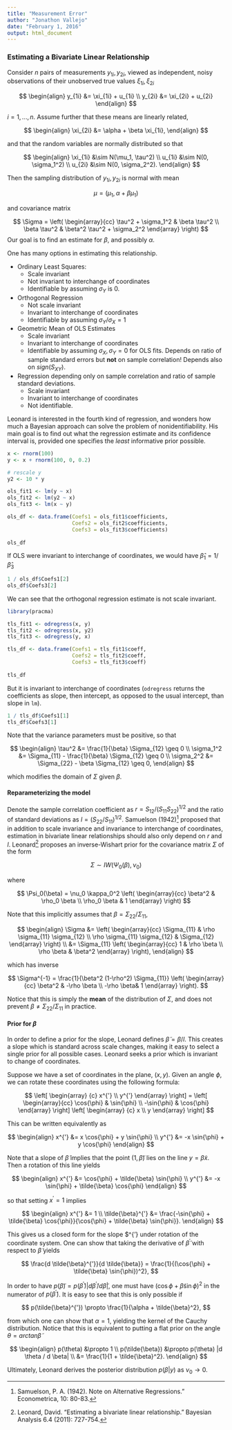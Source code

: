 ---
title: "Measurement Error"
author: "Jonathon Vallejo"
date: "February 1, 2016"
output: html_document
---


### Estimating a Bivariate Linear Relationship

Consider $n$ pairs of measurements ${y_{1i}, y_{2i}}$, viewed as independent, noisy observations of their unobserved true values ${\xi_{1i}, \xi_{2i}}$

$$
\begin{align}
y_{1i} &= \xi_{1i} + u_{1i} \\
y_{2i} &= \xi_{2i} + u_{2i} 
\end{align}
$$

$i = 1,...,n$. Assume further that these means are linearly related, 

$$
\begin{align}
\xi_{2i} &= \alpha + \beta \xi_{1i},
\end{align}
$$

and that the random variables are normally distributed so that

$$
\begin{align}
\xi_{1i} &\sim N(\mu_1, \tau^2) \\
u_{1i} &\sim N(0, \sigma_1^2) \\
u_{2i} &\sim N(0, \sigma_2^2).
\end{align}
$$

Then the sampling distribution of ${y_{1i}, y_{2i}}$ is normal with mean

$$
\mu = (\mu_1, \alpha + \beta \mu_1)
$$

and covariance matrix

$$
\Sigma = \left( \begin{array}{cc} \tau^2 + \sigma_1^2 & \beta \tau^2 \\
\beta \tau^2 & \beta^2 \tau^2 + \sigma_2^2 \end{array} \right)
$$
Our goal is to find an estimate for $\beta$, and possibly $\alpha$.

One has many options in estimating this relationship.

* Ordinary Least Squares:
    + Scale invariant
    + Not invariant to interchange of coordinates
    + Identifiable by assuming $\sigma_Y$ is 0.

* Orthogonal Regression
    + Not scale invariant
    + Invariant to interchange of coordinates
    + Identifiable by assuming $\sigma_Y / \sigma_X = 1$

* Geometric Mean of OLS Estimates
    + Scale invariant
    + Invariant to interchange of coordinates
    + Identifiable by assuming $\sigma_X, \sigma_Y = 0$ for OLS fits. Depends on ratio of sample standard errors but **not** on sample correlation! Depends also on $sign(S_{XY})$.
    
* Regression depending only on sample correlation and ratio of sample standard deviations.
    + Scale invariant
    + Invariant to interchange of coordinates
    + Not identifiable.
    
Leonard is interested in the fourth kind of regression, and wonders how much a Bayesian approach can solve the problem of nonidentifiability. His main goal is to find out what the regression estimate and its confidence interval is, provided one specifies the *least* informative prior possible.
    
```{r}
x <- rnorm(100)
y <- x + rnorm(100, 0, 0.2)

# rescale y
y2 <- 10 * y 

ols_fit1 <- lm(y ~ x)
ols_fit2 <- lm(y2 ~ x)
ols_fit3 <- lm(x ~ y)

ols_df <- data.frame(Coefs1 = ols_fit1$coefficients,
                     Coefs2 = ols_fit2$coefficients,
                     Coefs3 = ols_fit3$coefficients)
                     
ols_df
```

If OLS were invariant to interchange of coordinates, we would have $\hat{\beta}_1 = 1 / \hat{\beta}_3$

```{r}
1 / ols_df$Coefs1[2]
ols_df$Coefs3[2]
```

We can see that the orthogonal regression estimate is not scale invariant.

```{r}
library(pracma)

tls_fit1 <- odregress(x, y)
tls_fit2 <- odregress(x, y2)
tls_fit3 <- odregress(y, x)

tls_df <- data.frame(Coefs1 = tls_fit1$coeff,
                     Coefs2 = tls_fit2$coeff,
                     Coefs3 = tls_fit3$coeff)
                     
tls_df
```
   
But it is invariant to interchange of coordinates (`odregress` returns the coefficients as slope, then intercept, as opposed to the usual intercept, than slope in `lm`).

```{r}
1 / tls_df$Coefs1[1]
tls_df$Coefs3[1]
```
Note that the variance parameters must be positive, so that

$$
\begin{align}
\tau^2 &= \frac{1}{\beta} \Sigma_{12} \geq 0 \\
\sigma_1^2 &= \Sigma_{11} - \frac{1}{\beta} \Sigma_{12} \geq 0 \\
\sigma_2^2 &= \Sigma_{22} - \beta \Sigma_{12} \geq 0,
\end{align}
$$

which modifies the domain of $\Sigma$ given $\beta$.

#### Reparameterizing the model

Denote the sample correlation coefficient as $r = S_{12} / (S_{11} S_{22})^{1/2}$ and the ratio of standard deviations as $l = (S_{22} / S_{11})^{1/2}$. Samuelson (1942)[^1] proposed that in addition to scale invariance and invariance to interchange of coordinates, estimation in bivariate linear relationships should also only depend on $r$ and $l$. Leonard[^2] proposes an inverse-Wishart prior for the covariance matrix $\Sigma$ of the form

$$
\Sigma \sim IW(\Psi_0(\beta), \nu_0)
$$

where

$$
\Psi_0(\beta) = \nu_0 \kappa_0^2 \left( \begin{array}{cc} \beta^2 & \rho_0 \beta \\ 
\rho_0 \beta & 1 \end{array} \right)
$$

Note that this implicitly assumes that $\beta = \Sigma_{22} / \Sigma_{11}$, 

$$
\begin{align}
\Sigma &= \left( \begin{array}{cc} \Sigma_{11} & \rho \sigma_{11} \sigma_{12} \\ 
\rho \sigma_{11} \sigma_{12} & \Sigma_{12} \end{array} \right) \\
&= \Sigma_{11} \left( \begin{array}{cc} 1 & \rho \beta \\ 
\rho \beta & \beta^2 \end{array} \right),
\end{align}
$$

which has inverse

$$
\Sigma^{-1} = \frac{1}{\beta^2 (1-\rho^2) \Sigma_{11}} \left( \begin{array}{cc} \beta^2 & -\rho \beta \\ 
-\rho \beta& 1 \end{array} \right).
$$

Notice that this is simply the **mean** of the distribution of $\Sigma$, and does not prevent $\beta \neq \Sigma_22 / \Sigma_{11}$ in practice.

#### Prior for $\beta$

In order to define a prior for the slope, Leonard defines $\tilde{\beta} = \beta / l$. This creates a slope which is standard across scale changes, making it easy to select a single prior for all possible cases. Leonard seeks a prior which is invariant to change of coordinates.

Suppose we have a set of coordinates in the plane, $(x,y)$. Given an angle $\phi$, we can rotate these coordinates using the following formula:

$$
\left[ \begin{array} {c} x^{'} \\ y^{'} \end{array} \right] =
\left[ \begin{array}{cc} \cos{\phi} & \sin{\phi} \\
-\sin{\phi} & \cos{\phi} \end{array} \right] 
\left[ \begin{array} {c} x \\ y \end{array} \right]
$$

This can be written equivalently as

$$
\begin{align}
x^{'} &= x \cos{\phi} + y \sin{\phi} \\
y^{'} &= -x \sin{\phi} + y \cos{\phi}
\end{align}
$$

Note that a slope of $\tilde{\beta}$ implies that the point $(1, \tilde{\beta})$ lies on the line $y = \tilde{\beta} x$. Then a rotation of this line yields

$$
\begin{align}
x^{'} &= \cos{\phi} + \tilde{\beta} \sin{\phi} \\
y^{'} &= -x \sin{\phi} + \tilde{\beta} \cos{\phi}
\end{align}
$$

so that setting $x^{'} = 1$ implies

$$
\begin{align}
x^{'} &= 1 \\
\tilde{\beta}^{'} &= \frac{-\sin{\phi} + \tilde{\beta} \cos{\phi}}{\cos{\phi} + \tilde{\beta} \sin{\phi}}.
\end{align}
$$

This gives us a closed form for the slope $\tilde{\beta}^{'} under rotation of the coordinate system. One can show that taking the derivative of $\tilde{\beta}^{'}$ with respect to $\tilde{\beta}$ yields

$$
\frac{d \tilde{\beta}^{'}}{d \tilde{\beta}} = 
\frac{1}{(\cos{\phi} + \tilde{\beta} \sin{\phi})^2},
$$

In order to have $p(\tilde{\beta}) = p(\tilde{\beta}^{'})|d \tilde{\beta}^{'} / d \tilde{\beta}|$, one must have $(\cos{\phi} + \tilde{\beta} \sin{\phi})^2$ in the numerator of $p(\tilde{\beta}^{'})$. It is easy to see that this is only possible if

$$
p(\tilde{\beta}^{'}) \propto \frac{1}{\alpha + \tilde{\beta}^2},
$$

from which one can show that $\alpha = 1$, yielding the kernel of the Cauchy distribution. Notice that this is equivalent to putting a flat prior on the angle $\theta = arctan{\tilde{\beta}}$

$$
\begin{align}
p(\theta) &\propto 1 \\
p(\tilde{\beta}) &\propto p(\theta) |d \theta / d \beta| \\
 &= \frac{1}{1 + \tilde{\beta}^2}.
\end{align}
$$

Ultimately, Leonard derives the posterior distribution $p(\beta|y)$ as $\nu_0 \rightarrow 0$.

[^1]: Samuelson, P. A. (1942). \A Note on Alternative Regressions." Econometrica, 10: 80-83.

[^2]: Leonard, David. "Estimating a bivariate linear relationship." Bayesian Analysis 6.4 (2011): 727-754.